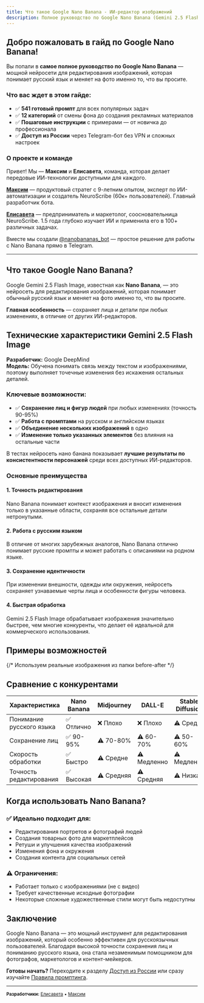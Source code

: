 ```yaml
---
title: Что такое Google Nano Banana - ИИ-редактор изображений
description: Полное руководство по Google Nano Banana (Gemini 2.5 Flash Image). Возможности нейросети, технические характеристики и сравнение с конкурентами
---
```



## Добро пожаловать в гайд по Google Nano Banana!

Вы попали в **самое полное руководство по Google Nano Banana** — мощной нейросети для редактирования изображений, которая понимает русский язык и меняет на фото именно то, что вы просите.

### Что вас ждет в этом гайде:

- ✅ **541 готовый промпт** для всех популярных задач
- ✅ **12 категорий** от смены фона до создания рекламных материалов  
- ✅ **Пошаговые инструкции** с примерами — от новичка до профессионала
- ✅ **Доступ из России** через Telegram-бот без VPN и сложных настроек

### О проекте и команде

Привет! Мы — **Максим** и **Елисавета**, команда, которая делает передовые ИИ-технологии доступными для каждого.

**[Максим](https://t.me/neuromaximru)** — продуктовый стратег с 9-летним опытом, эксперт по ИИ-автоматизации и создатель NeuroScribe (60к+ пользователей). Главный разработчик бота.

**[Елисавета](https://t.me/elisaffettaai)** — предприниматель и маркетолог, соосновательница NeuroScribe. 1.5 года глубоко изучает ИИ и применила его в 100+ различных задачах.

Вместе мы создали [@nanobananas_bot](https://t.me/nanobananas_bot) — простое решение для работы с Nano Banana прямо в Telegram.

---

## Что такое Google Nano Banana?

Google Gemini 2.5 Flash Image, известная как **Nano Banana**, — это нейросеть для редактирования изображений, которая понимает обычный русский язык и меняет на фото именно то, что вы просите.

**Главная особенность** — сохраняет лица и детали при любых изменениях, в отличие от других ИИ-редакторов.

## Технические характеристики Gemini 2.5 Flash Image

**Разработчик:** Google DeepMind  
**Модель:** Обучена понимать связь между текстом и изображениями, поэтому выполняет точечные изменения без искажения остальных деталей.

### Ключевые возможности:

- ✅ **Сохранение лиц и фигур людей** при любых изменениях (точность 90-95%)
- ✅ **Работа с промптами** на русском и английском языках
- ✅ **Объединение нескольких изображений** в одно
- ✅ **Изменение только указанных элементов** без влияния на остальные части

В тестах нейросеть нано банана показывает **лучшие результаты по консистентности персонажей** среди всех доступных ИИ-редакторов.

### Основные преимущества

#### 1. Точность редактирования
Nano Banana понимает контекст изображения и вносит изменения только в указанные области, сохраняя все остальные детали нетронутыми.

#### 2. Работа с русским языком
В отличие от многих зарубежных аналогов, Nano Banana отлично понимает русские промпты и может работать с описаниями на родном языке.

#### 3. Сохранение идентичности
При изменении внешности, одежды или окружения, нейросеть сохраняет узнаваемые черты лица и особенности фигуры человека.

#### 4. Быстрая обработка
Gemini 2.5 Flash Image обрабатывает изображения значительно быстрее, чем многие конкуренты, что делает её идеальной для коммерческого использования.

## Примеры возможностей

<PromptCard 
  prompt="Убери все лишние объекты с фона, оставив только человека и основной предмет"
  category="Работа с объектами"
  description="Точное удаление ненужных элементов с сохранением важных деталей"
/>

{/* Используем реальные изображения из папки before-after */}
<ExampleImage 
  beforeSrc="/images/before-after/change-background-before.png"
  beforeAlt="Мужчина в бежевом пиджаке"
  src="/images/before-after/change-background-after.png"
  alt="Мужчина в синей льняной рубашке"
  caption="Пример: замена одежды с сохранением лица и прически"
/>

<PromptCard 
  prompt="Измени прическу на короткую стрижку, сохранив черты лица и выражение"
  category="Изменение внешности"
  description="Изменение прически с сохранением индивидуальности"
/>

<PromptCard 
  prompt="Добавь мягкое студийное освещение, сохранив естественные тени"
  category="Улучшение качества"
  description="Улучшение освещения без потери реалистичности"
/>

## Сравнение с конкурентами

| Характеристика | Nano Banana | Midjourney | DALL-E | Stable Diffusion |
|---|---|---|---|---|
| Понимание русского языка | ✅ Отлично | ❌ Плохо | ❌ Плохо | ⚠️ Средне |
| Сохранение лиц | ✅ 90-95% | ⚠️ 70-80% | ⚠️ 60-70% | ⚠️ 50-60% |
| Скорость обработки | ✅ Быстро | ⚠️ Средне | ⚠️ Медленно | ⚠️ Медленно |
| Точность редактирования | ✅ Высокая | ⚠️ Средняя | ⚠️ Средняя | ⚠️ Низкая |

## Когда использовать Nano Banana?

### ✅ Идеально подходит для:
- Редактирования портретов и фотографий людей
- Создания товарных фото для маркетплейсов
- Ретуши и улучшения качества изображений
- Изменения фона и окружения
- Создания контента для социальных сетей

### ⚠️ Ограничения:
- Работает только с изображениями (не с видео)
- Требует качественные исходные фотографии
- Некоторые сложные художественные стили могут быть недоступны

## Заключение

Google Nano Banana — это мощный инструмент для редактирования изображений, который особенно эффективен для русскоязычных пользователей. Благодаря высокой точности сохранения лиц и пониманию русского языка, она стала незаменимым помощником для фотографов, маркетологов и контент-мейкеров.

**Готовы начать?** Переходите к разделу [Доступ из России](/access/) или сразу изучайте [Правила промптинга](/prompting-rules/).

---

<small>**Разработчики:** [Елисавета](https://t.me/elisaffettaai) • [Максим](https://t.me/neuromaximru)</small>
